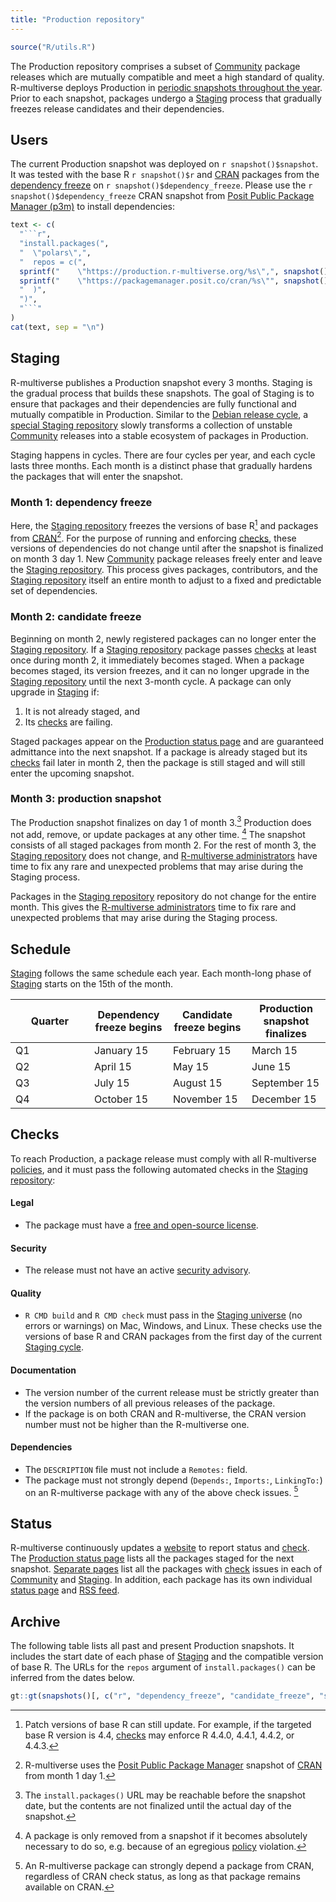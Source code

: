 ```yaml
---
title: "Production repository"
---
```


```r
source("R/utils.R")
```

The Production repository comprises a subset of [Community](community.md) package releases
which are mutually compatible and meet a high standard of quality.
R-multiverse deploys Production in [periodic snapshots throughout the year](#schedule).
Prior to each snapshot, packages undergo a [Staging](#staging) process that gradually freezes release candidates and their dependencies.

## Users

The current Production snapshot was deployed on `r snapshot()$snapshot`.
It was tested with the base R `r snapshot()$r` and [CRAN](https://cran.r-project.org/) packages from the [dependency freeze](#staging) on `r snapshot()$dependency_freeze`.
Please use the `r snapshot()$dependency_freeze` CRAN snapshot from [Posit Public Package Manager (p3m)](https://packagemanager.posit.co) to install dependencies:

```r
text <- c(
  "```r",
  "install.packages(",
  "  \"polars\",",
  "  repos = c(",
  sprintf("    \"https://production.r-multiverse.org/%s\",", snapshot()$snapshot),
  sprintf("    \"https://packagemanager.posit.co/cran/%s\"", snapshot()$dependency_freeze),
  "  )",
  ")",
  "```"
)
cat(text, sep = "\n")
```

## Staging

R-multiverse publishes a Production snapshot every 3 months.
Staging is the gradual process that builds these snapshots.
The goal of Staging is to ensure that packages and their dependencies are fully functional and mutually compatible in Production.
Similar to the [Debian release cycle](https://release.debian.org), a [special Staging repository](https://staging.r-multiverse.org) slowly transforms a collection of unstable [Community](community.md) releases into a stable ecosystem of packages in Production.

Staging happens in cycles.
There are four cycles per year, and each cycle lasts three months.
Each month is a distinct phase that gradually hardens the packages that will enter the snapshot.

### Month 1: dependency freeze

Here, the [Staging repository](https://staging.r-multiverse.org) freezes the versions of base R^[Patch versions of base R can still update. For example, if the targeted base R version is 4.4, [checks](#checks) may enforce R 4.4.0, 4.4.1, 4.4.2, or 4.4.3.] and packages from [CRAN](https://cran.r-project.org)^[R-multiverse uses the [Posit Public Package Manager](https://packagemanager.posit.co/) snapshot of [CRAN](https://cran.r-project.org) from month 1 day 1.].
For the purpose of running and enforcing [checks](#checks), these versions of dependencies do not change until after the snapshot is finalized on month 3 day 1.
New [Community](community.md) package releases freely enter and leave the [Staging repository](https://staging.r-multiverse.org).
This process gives packages, contributors, and the [Staging repository](https://staging.r-multiverse.org) itself an entire month to adjust to a fixed and predictable set of dependencies.

### Month 2: candidate freeze

Beginning on month 2, newly registered packages can no longer enter the [Staging repository](https://staging.r-multiverse.org).
If a [Staging repository](https://staging.r-multiverse.org) package passes [checks](#checks) at least once during month 2, it immediately becomes staged.
When a package becomes staged, its version freezes, and it can no longer upgrade in the [Staging repository](https://staging.r-multiverse.org) until the next 3-month cycle.
A package can only upgrade in [Staging](https://staging.r-multiverse.org) if:

1. It is not already staged, and
2. Its [checks](#checks) are failing.

Staged packages appear on the [Production status page](https://r-multiverse.org/status/production.html) and are guaranteed admittance into the next snapshot.
If a package is already staged but its [checks](#checks) fail later in month 2, then the package is still staged and will still enter the upcoming snapshot.

### Month 3: production snapshot

The Production snapshot finalizes on day 1 of month 3.^[The `install.packages()` URL may be reachable before the snapshot date, but the contents are not finalized until the actual day of the snapshot.]
Production does not add, remove, or update packages at any other time.
^[A package is only removed from a snapshot if it becomes absolutely necessary to do so,
e.g. because of an egregious [policy](policies.md) violation.]
The snapshot consists of all staged packages from month 2.
For the rest of month 3, the [Staging repository](https://staging.r-multiverse.org) does not change, and [R-multiverse administrators](team.md#administrators) have time to fix any rare and unexpected problems that may arise during the Staging process.

Packages in the [Staging repository](https://staging.r-multiverse.org) repository do not change for the entire month.
This gives the [R-multiverse administrators](team.md#administrators) time to fix rare and unexpected problems that may arise during the Staging process.

## Schedule

[Staging](#staging) follows the same schedule each year.
Each month-long phase of [Staging](#staging) starts on the 15th of the month.

| Quarter | Dependency freeze begins | Candidate freeze begins | Production snapshot finalizes |
|---|---|---|---|
| Q1 | January 15 | February 15 | March 15 |
| Q2 | April 15 | May 15 | June 15 |
| Q3 | July 15 | August 15 | September 15 |
| Q4 | October 15 | November 15 | December 15 |

## Checks

To reach Production, a package release must comply with all R-multiverse [policies](policies.md), and it must pass the following automated checks in the [Staging repository](#staging):

#### Legal

* The package must have a [free and open-source license](https://en.wikipedia.org/wiki/Free_and_open-source_software).

#### Security

* The release must not have an active [security advisory](https://github.com/RConsortium/r-advisory-database).

#### Quality

* `R CMD build` and `R CMD check` must pass in the [Staging universe](https://staging.r-multiverse.org) (no errors or warnings) on Mac, Windows, and Linux. These checks use the versions of base R and CRAN packages from the first day of the current [Staging cycle](production.qmd#staging).

#### Documentation

* The version number of the current release must be strictly greater than the version numbers of all previous releases of the package.
* If the package is on both CRAN and R-multiverse, the CRAN version number must not be higher than the R-multiverse one. 

#### Dependencies

* The `DESCRIPTION` file must not include a `Remotes:` field.
* The package must not strongly depend (`Depends:`, `Imports:`, `LinkingTo:`) on an R-multiverse package with any of the above check issues.
^[An R-multiverse package can strongly depend a package from CRAN, regardless of CRAN check status, as long as that package remains available on CRAN.]

## Status

R-multiverse continuously updates a [website](https://r-multiverse.org/status/index.html) to report status and [check](#checks).
The [Production status page](https://r-multiverse.org/status/production.html) lists all the packages staged for the next snapshot.
[Separate pages](https://r-multiverse.org/status/staging.html) list all the packages with [check](#checks) issues in each of [Community](community.md) and [Staging](#staging).
In addition, each package has its own individual [status page](https://r-multiverse.org/status/staging/polars.html) and [RSS feed](https://r-multiverse.org/status/staging/polars.xml).

## Archive

The following table lists all past and present Production snapshots.
It includes the start date of each phase of [Staging](#staging) and the compatible version of base R.
The URLs for the `repos` argument of `install.packages()` can be inferred from the dates below.

```r
gt::gt(snapshots()[, c("r", "dependency_freeze", "candidate_freeze", "snapshot")])
```
